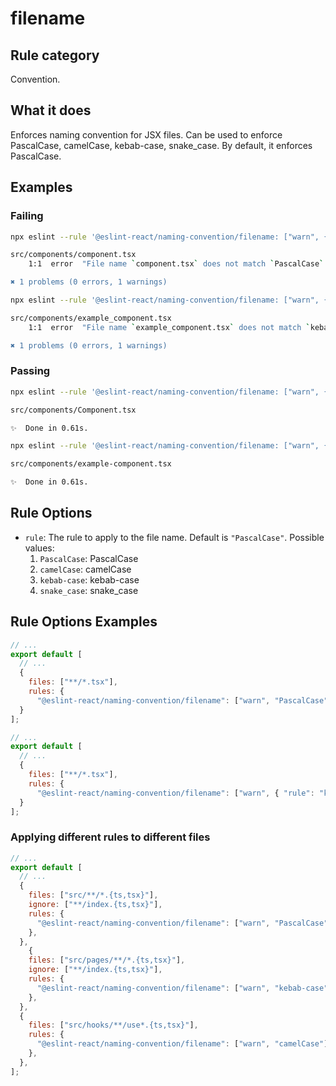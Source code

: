 # filename

## Rule category

Convention.

## What it does

Enforces naming convention for JSX files. Can be used to enforce PascalCase, camelCase, kebab-case, snake_case. By default, it enforces PascalCase.

## Examples

### Failing

```bash filename="Terminal" {3}
npx eslint --rule '@eslint-react/naming-convention/filename: ["warn", { "rule": "PascalCase" }]' .

src/components/component.tsx
    1:1  error  "File name `component.tsx` does not match `PascalCase`. Should rename to `Component.tsx`  @eslint-react/naming-convention/filename

✖ 1 problems (0 errors, 1 warnings)
```

```bash {3}
npx eslint --rule '@eslint-react/naming-convention/filename: ["warn", { "rule": "kebab-case" }]' .

src/components/example_component.tsx
    1:1  error  "File name `example_component.tsx` does not match `kebab-case`. Should rename to `example-component.tsx`  @eslint-react/naming-convention/filename

✖ 1 problems (0 errors, 1 warnings)
```

### Passing

```bash filename="Terminal"
npx eslint --rule '@eslint-react/naming-convention/filename: ["warn", { "rule": "PascalCase" }]' .

src/components/Component.tsx

✨  Done in 0.61s.
```

```bash filename="Terminal"
npx eslint --rule '@eslint-react/naming-convention/filename: ["warn", { "rule": "kebab-case" }]' .

src/components/example-component.tsx

✨  Done in 0.61s.
```

## Rule Options

- `rule`: The rule to apply to the file name. Default is `"PascalCase"`. Possible values:
  1. `PascalCase`: PascalCase
  2. `camelCase`: camelCase
  3. `kebab-case`: kebab-case
  4. `snake_case`: snake_case

## Rule Options Examples

```js filename="eslint.config.js"
// ...
export default [
  // ...
  {
    files: ["**/*.tsx"],
    rules: {
      "@eslint-react/naming-convention/filename": ["warn", "PascalCase"]
  }
];
```

```js filename="eslint.config.js"
// ...
export default [
  // ...
  {
    files: ["**/*.tsx"],
    rules: {
      "@eslint-react/naming-convention/filename": ["warn", { "rule": "kebab-case" }]
  }
];
```

### Applying different rules to different files

```js filename="eslint.config.js"
// ...
export default [
  // ...
  {
    files: ["src/**/*.{ts,tsx}"],
    ignore: ["**/index.{ts,tsx}"],
    rules: {
      "@eslint-react/naming-convention/filename": ["warn", "PascalCase"],
    },
  },
    {
    files: ["src/pages/**/*.{ts,tsx}"],
    ignore: ["**/index.{ts,tsx}"],
    rules: {
      "@eslint-react/naming-convention/filename": ["warn", "kebab-case"],
    },
  },
  {
    files: ["src/hooks/**/use*.{ts,tsx}"],
    rules: {
      "@eslint-react/naming-convention/filename": ["warn", "camelCase"],
    },
  },
];
```
